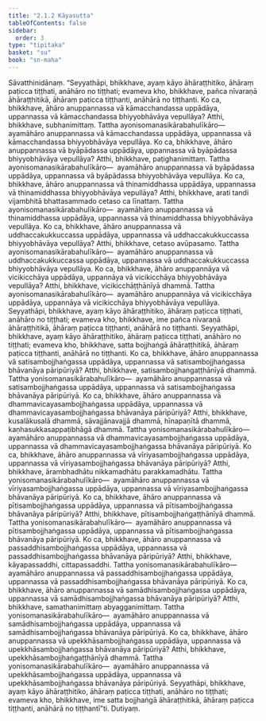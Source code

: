```yaml
---
title: "2.1.2 Kāyasutta"
tableOfContents: false
sidebar:
  order: 3
type: "tipitaka"
basket: "su"
book: "sn-maha"
---
```



<DynamicBreadcrumb />

<Division number="183" book="sn-maha">

<Paragraph number="366" book="sn-maha">
Sāvatthinidānaṃ. “Seyyathāpi, bhikkhave, ayaṃ kāyo āhāraṭṭhitiko, āhāraṃ paṭicca tiṭṭhati, anāhāro no tiṭṭhati; evameva kho, bhikkhave, pañca nīvaraṇā āhāraṭṭhitikā, āhāraṃ paṭicca tiṭṭhanti, anāhārā no tiṭṭhanti.
</Paragraph>

<Paragraph number="367" book="sn-maha">
Ko ca, bhikkhave, āhāro anuppannassa vā kāmacchandassa uppādāya, uppannassa vā kāmacchandassa bhiyyobhāvāya vepullāya? Atthi, bhikkhave, subhanimittaṃ. Tattha ayonisomanasikārabahulīkāro—  ayamāhāro anuppannassa vā kāmacchandassa uppādāya, uppannassa vā kāmacchandassa bhiyyobhāvāya vepullāya.
</Paragraph>

<Paragraph number="368" book="sn-maha">
Ko ca, bhikkhave, āhāro anuppannassa vā byāpādassa uppādāya, uppannassa vā byāpādassa bhiyyobhāvāya vepullāya? Atthi, bhikkhave, paṭighanimittaṃ. Tattha ayonisomanasikārabahulīkāro—  ayamāhāro anuppannassa vā byāpādassa uppādāya, uppannassa vā byāpādassa bhiyyobhāvāya vepullāya.
</Paragraph>

<Paragraph number="369" book="sn-maha">
Ko ca, bhikkhave, āhāro anuppannassa vā thinamiddhassa uppādāya, uppannassa vā thinamiddhassa bhiyyobhāvāya vepullāya? Atthi, bhikkhave, arati tandi vijambhitā bhattasammado cetaso ca līnattaṃ. Tattha ayonisomanasikārabahulīkāro—  ayamāhāro anuppannassa vā thinamiddhassa uppādāya, uppannassa vā thinamiddhassa bhiyyobhāvāya vepullāya.
</Paragraph>

<Paragraph number="370" book="sn-maha">
Ko ca, bhikkhave, āhāro anuppannassa vā uddhaccakukkuccassa uppādāya, uppannassa vā uddhaccakukkuccassa bhiyyobhāvāya vepullāya? Atthi, bhikkhave, cetaso avūpasamo. Tattha ayonisomanasikārabahulīkāro—  ayamāhāro anuppannassa vā uddhaccakukkuccassa uppādāya, uppannassa vā uddhaccakukkuccassa bhiyyobhāvāya vepullāya.
</Paragraph>

<Paragraph number="371" book="sn-maha">
Ko ca, bhikkhave, āhāro anuppannāya vā vicikicchāya uppādāya, uppannāya vā vicikicchāya bhiyyobhāvāya vepullāya? Atthi, bhikkhave, vicikicchāṭṭhānīyā dhammā. Tattha ayonisomanasikārabahulīkāro—  ayamāhāro anuppannāya vā vicikicchāya uppādāya, uppannāya vā vicikicchāya bhiyyobhāvāya vepullāya.
</Paragraph>

<Paragraph number="372" book="sn-maha">
Seyyathāpi, bhikkhave, ayaṃ kāyo āhāraṭṭhitiko, āhāraṃ paṭicca tiṭṭhati, anāhāro no tiṭṭhati; evameva kho, bhikkhave, ime pañca nīvaraṇā āhāraṭṭhitikā, āhāraṃ paṭicca tiṭṭhanti, anāhārā no tiṭṭhanti.
</Paragraph>

<Paragraph number="373" book="sn-maha">
Seyyathāpi, bhikkhave, ayaṃ kāyo āhāraṭṭhitiko, āhāraṃ paṭicca tiṭṭhati, anāhāro no tiṭṭhati; evameva kho, bhikkhave, satta bojjhaṅgā āhāraṭṭhitikā, āhāraṃ paṭicca tiṭṭhanti, anāhārā no tiṭṭhanti.
</Paragraph>

<Paragraph number="374" book="sn-maha">
Ko ca, bhikkhave, āhāro anuppannassa vā satisambojjhaṅgassa uppādāya, uppannassa vā satisambojjhaṅgassa bhāvanāya pāripūriyā? Atthi, bhikkhave, satisambojjhaṅgaṭṭhānīyā dhammā. Tattha yonisomanasikārabahulīkāro—  ayamāhāro anuppannassa vā satisambojjhaṅgassa uppādāya, uppannassa vā satisambojjhaṅgassa bhāvanāya pāripūriyā.
</Paragraph>

<Paragraph number="375" book="sn-maha">
Ko ca, bhikkhave, āhāro anuppannassa vā dhammavicayasambojjhaṅgassa uppādāya, uppannassa vā dhammavicayasambojjhaṅgassa bhāvanāya pāripūriyā? Atthi, bhikkhave, kusalākusalā dhammā, sāvajjānavajjā dhammā, hīnapaṇītā dhammā, kaṇhasukkasappaṭibhāgā dhammā. Tattha yonisomanasikārabahulīkāro—  ayamāhāro anuppannassa vā dhammavicayasambojjhaṅgassa uppādāya, uppannassa vā dhammavicayasambojjhaṅgassa bhāvanāya pāripūriyā.
</Paragraph>

<Paragraph number="376" book="sn-maha">
Ko ca, bhikkhave, āhāro anuppannassa vā vīriyasambojjhaṅgassa uppādāya, uppannassa vā vīriyasambojjhaṅgassa bhāvanāya pāripūriyā? Atthi, bhikkhave, ārambhadhātu nikkamadhātu parakkamadhātu. Tattha yonisomanasikārabahulīkāro—  ayamāhāro anuppannassa vā vīriyasambojjhaṅgassa uppādāya, uppannassa vā vīriyasambojjhaṅgassa bhāvanāya pāripūriyā.
</Paragraph>

<Paragraph number="377" book="sn-maha">
Ko ca, bhikkhave, āhāro anuppannassa vā pītisambojjhaṅgassa uppādāya, uppannassa vā pītisambojjhaṅgassa bhāvanāya pāripūriyā? Atthi, bhikkhave, pītisambojjhaṅgaṭṭhānīyā dhammā. Tattha yonisomanasikārabahulīkāro—  ayamāhāro anuppannassa vā pītisambojjhaṅgassa uppādāya, uppannassa vā pītisambojjhaṅgassa bhāvanāya pāripūriyā.
</Paragraph>

<Paragraph number="378" book="sn-maha">
Ko ca, bhikkhave, āhāro anuppannassa vā passaddhisambojjhaṅgassa uppādāya, uppannassa vā passaddhisambojjhaṅgassa bhāvanāya pāripūriyā? Atthi, bhikkhave, kāyapassaddhi, cittapassaddhi. Tattha yonisomanasikārabahulīkāro—  ayamāhāro anuppannassa vā passaddhisambojjhaṅgassa uppādāya, uppannassa vā passaddhisambojjhaṅgassa bhāvanāya pāripūriyā.
</Paragraph>

<Paragraph number="379" book="sn-maha">
Ko ca, bhikkhave, āhāro anuppannassa vā samādhisambojjhaṅgassa uppādāya, uppannassa vā samādhisambojjhaṅgassa bhāvanāya pāripūriyā? Atthi, bhikkhave, samathanimittaṃ abyagganimittaṃ. Tattha yonisomanasikārabahulīkāro—  ayamāhāro anuppannassa vā samādhisambojjhaṅgassa uppādāya, uppannassa vā samādhisambojjhaṅgassa bhāvanāya pāripūriyā.
</Paragraph>

<Paragraph number="380" book="sn-maha">
Ko ca, bhikkhave, āhāro anuppannassa vā upekkhāsambojjhaṅgassa uppādāya, uppannassa vā upekkhāsambojjhaṅgassa bhāvanāya pāripūriyā? Atthi, bhikkhave, upekkhāsambojjhaṅgaṭṭhānīyā dhammā. Tattha yonisomanasikārabahulīkāro—  ayamāhāro anuppannassa vā upekkhāsambojjhaṅgassa uppādāya, uppannassa vā upekkhāsambojjhaṅgassa bhāvanāya pāripūriyā.
</Paragraph>

<Paragraph number="381" book="sn-maha">
Seyyathāpi, bhikkhave, ayaṃ kāyo āhāraṭṭhitiko, āhāraṃ paṭicca tiṭṭhati, anāhāro no tiṭṭhati; evameva kho, bhikkhave, ime satta bojjhaṅgā āhāraṭṭhitikā, āhāraṃ paṭicca tiṭṭhanti, anāhārā no tiṭṭhantī”ti.

</Paragraph>
</Division>

<Paragraph number="382" type="center" book="sn-maha">
Dutiyaṃ.
</Paragraph>